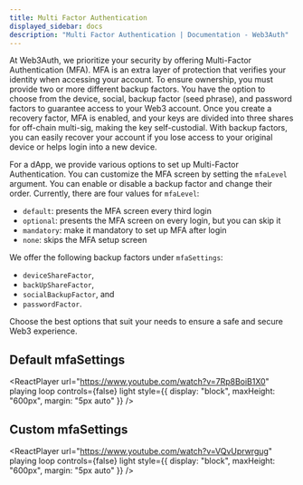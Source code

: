 ```yaml
---
title: Multi Factor Authentication
displayed_sidebar: docs
description: "Multi Factor Authentication | Documentation - Web3Auth"
---
```



At Web3Auth, we prioritize your security by offering Multi-Factor Authentication (MFA). MFA is an extra layer of protection that verifies your
identity when accessing your account. To ensure ownership, you must provide two or more different backup factors. You have the option to choose from
the device, social, backup factor (seed phrase), and password factors to guarantee access to your Web3 account. Once you create a recovery factor, MFA
is enabled, and your keys are divided into three shares for off-chain multi-sig, making the key self-custodial. With backup factors, you can easily
recover your account if you lose access to your original device or helps login into a new device.

For a dApp, we provide various options to set up Multi-Factor Authentication. You can customize the MFA screen by setting the `mfaLevel` argument. You
can enable or disable a backup factor and change their order. Currently, there are four values for `mfaLevel`:

- `default`: presents the MFA screen every third login
- `optional`: presents the MFA screen on every login, but you can skip it
- `mandatory`: make it mandatory to set up MFA after login
- `none`: skips the MFA setup screen

We offer the following backup factors under `mfaSettings`:

- `deviceShareFactor`,
- `backUpShareFactor`,
- `socialBackupFactor`, and
- `passwordFactor`.

Choose the best options that suit your needs to ensure a safe and secure Web3 experience.

## Default mfaSettings

<ReactPlayer
  url="https://www.youtube.com/watch?v=7Rp8BoiB1X0"
  playing
  loop
  controls={false}
  light
  style={{ display: "block", maxHeight: "600px", margin: "5px auto" }}
/>

## Custom mfaSettings

<ReactPlayer
  url="https://www.youtube.com/watch?v=VQvUprwrgug"
  playing
  loop
  controls={false}
  light
  style={{ display: "block", maxHeight: "600px", margin: "5px auto" }}
/>
